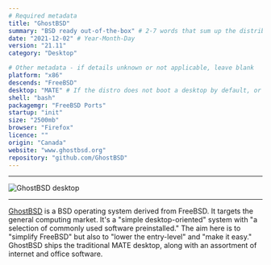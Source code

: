 ```yaml
---
# Required metadata
title: "GhostBSD"
summary: "BSD ready out-of-the-box" # 2-7 words that sum up the distribution
date: "2021-12-02" # Year-Month-Day
version: "21.11"
category: "Desktop"

# Other metadata - if details unknown or not applicable, leave blank
platform: "x86"
descends: "FreeBSD"
desktop: "MATE" # If the distro does not boot a desktop by default, or doesn't ship one, leave 'desktop' blank
shell: "bash"
packagemgr: "FreeBSD Ports"
startup: "init"
size: "2500mb"
browser: "Firefox"
licence: ""
origin: "Canada"
website: "www.ghostbsd.org"
repository: "github.com/GhostBSD"
---
```


---

<Image
  src="/images/ghostbsd.png"
  alt="GhostBSD desktop"
  width={250}
  height={400}
/>

---

[GhostBSD](http://ghostbsd.org) is a BSD operating system derived from FreeBSD. It targets the general computing market. It's a "simple desktop-oriented" system with "a selection of commonly used software preinstalled." The aim here is to "simplify FreeBSD" but also to "lower the entry-level" and "make it easy." GhostBSD ships the traditional MATE desktop, along with an assortment of internet and office software.
